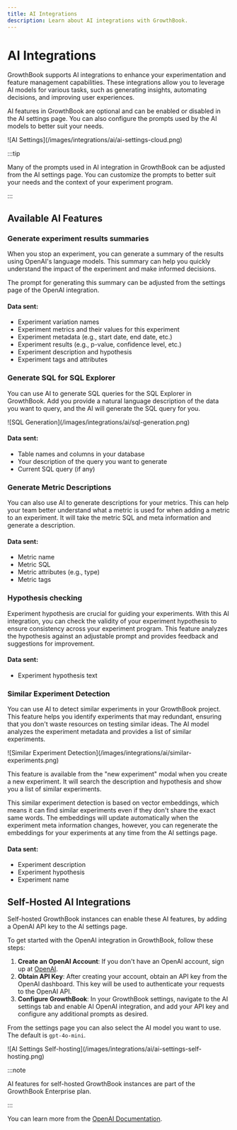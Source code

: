```yaml
---
title: AI Integrations
description: Learn about AI integrations with GrowthBook.
---
```



# AI Integrations

GrowthBook supports AI integrations to enhance your experimentation and feature management capabilities. These integrations allow you to leverage AI models for various tasks, such as generating insights, automating decisions, and improving user experiences.

AI features in GrowthBook are optional and can be enabled or disabled in the AI settings page. You can also configure the prompts used by the AI models to better suit your needs.

<MaxWidthImage>
  ![AI Settings](/images/integrations/ai/ai-settings-cloud.png)
</MaxWidthImage>

:::tip

Many of the prompts used in AI integration in GrowthBook can be adjusted from the AI settings page. You can customize the prompts to better suit your needs and the context of your experiment program.

:::

## Available AI Features

### Generate experiment results summaries

When you stop an experiment, you can generate a summary of the results using OpenAI's language models. This summary can
help you quickly understand the impact of the experiment and make informed decisions.

The prompt for generating this summary can be adjusted from the settings page of the OpenAI integration.

#### Data sent:

- Experiment variation names
- Experiment metrics and their values for this experiment
- Experiment metadata (e.g., start date, end date, etc.)
- Experiment results (e.g., p-value, confidence level, etc.)
- Experiment description and hypothesis
- Experiment tags and attributes

### Generate SQL for SQL Explorer

You can use AI to generate SQL queries for the SQL Explorer in GrowthBook. Add you provide a natural language description of the data you want to query, and the AI will generate the SQL query for you.

<MaxWidthImage maxWidth={800}>
  ![SQL Generation](/images/integrations/ai/sql-generation.png)
</MaxWidthImage>

#### Data sent:

- Table names and columns in your database
- Your description of the query you want to generate
- Current SQL query (if any)

### Generate Metric Descriptions

You can also use AI to generate descriptions for your metrics. This can help your team better understand what a metric
is used for when adding a metric to an experiment. It will take the metric SQL and meta information and generate a description.

#### Data sent:

- Metric name
- Metric SQL
- Metric attributes (e.g., type)
- Metric tags

### Hypothesis checking

Experiment hypothesis are crucial for guiding your experiments. With this AI integration, you can check the validity
of your experiment hypothesis to ensure consistency across your experiment program. This feature analyzes the hypothesis
against an adjustable prompt and provides feedback and suggestions for improvement.

#### Data sent:

- Experiment hypothesis text

### Similar Experiment Detection

You can use AI to detect similar experiments in your GrowthBook project. This feature helps you identify experiments
that may redundant, ensuring that you don't waste resources on testing similar ideas. The AI model analyzes the experiment
metadata and provides a list of similar experiments.

<MaxWidthImage maxWidth={600}>
![Similar Experiment Detection](/images/integrations/ai/similar-experiments.png)
</MaxWidthImage>

This feature is available from the "new experiment" modal when you create a new experiment. It will search the description and hypothesis and show you a list of
similar experiments.

This similar experiment detection is based on vector embeddings, which means it can find similar experiments even if
they don't share the exact same words. The embeddings will update automatically when the experiment meta information
changes, however, you can regenerate the embeddings for your experiments at any time from the AI settings page.

#### Data sent:

- Experiment description
- Experiment hypothesis
- Experiment name

## Self-Hosted AI Integrations

Self-hosted GrowthBook instances can enable these AI features, by adding a OpenAI API key to the AI settings page.

To get started with the OpenAI integration in GrowthBook, follow these steps:

1. **Create an OpenAI Account**: If you don't have an OpenAI account, sign up at [OpenAI](https://www.openai.com/).
2. **Obtain API Key**: After creating your account, obtain an API key from the OpenAI dashboard. This key will be used to authenticate your requests to the OpenAI API.
3. **Configure GrowthBook**: In your GrowthBook settings, navigate to the AI settings tab and enable AI OpenAI integration, and add your API key and configure any additional prompts as desired.

From the settings page you can also select the AI model you want to use. The default is `gpt-4o-mini`.

<MaxWidthImage>
  ![AI Settings Self-hosting](/images/integrations/ai/ai-settings-self-hosting.png)
</MaxWidthImage>

:::note

AI features for self-hosted GrowthBook instances are part of the GrowthBook Enterprise plan.

:::

You can learn more from the [OpenAI Documentation](https://platform.openai.com/docs/).
